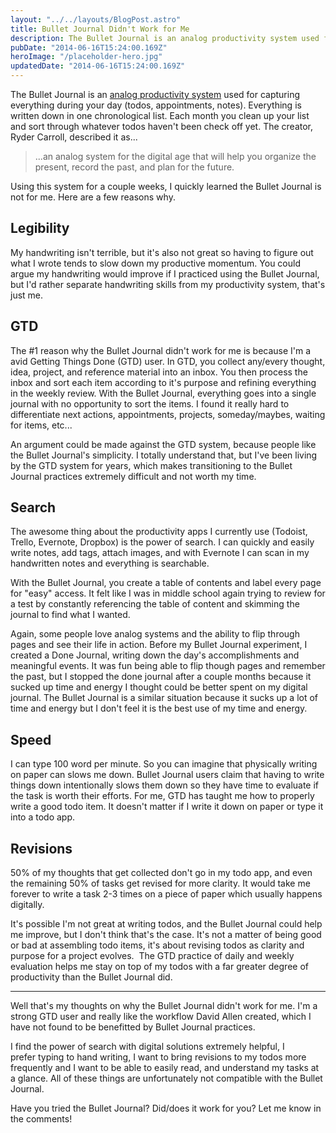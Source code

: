 ```yaml
---
layout: "../../layouts/BlogPost.astro"
title: Bullet Journal Didn't Work for Me
description: The Bullet Journal is an analog productivity system used for capturing everything during your day (todos, appointments, notes).
pubDate: "2014-06-16T15:24:00.169Z"
heroImage: "/placeholder-hero.jpg"
updatedDate: "2014-06-16T15:24:00.169Z"
---
```


The Bullet Journal is an <a href="http://bulletjournal.com" target="_blank" rel="noopener">analog productivity system</a> used for capturing everything during your day (todos, appointments, notes). Everything is written down in one chronological list. Each month you clean up your list and sort through whatever todos haven't been check off yet. The creator, Ryder Carroll, described it as...

> ...an analog system for the digital age that will help you organize the present, record the past, and plan for the future.

Using this system for a couple weeks, I quickly learned the Bullet Journal is not for me. Here are a few reasons why.

## Legibility

My handwriting isn't terrible, but it's also not great so having to figure out what I wrote tends to slow down my productive momentum. You could argue my handwriting would improve if I practiced using the Bullet Journal, but I'd rather separate handwriting skills from my productivity system, that's just me.

## GTD

The #1 reason why the Bullet Journal didn't work for me is because I'm a avid Getting Things Done (GTD) user. In GTD, you collect any/every thought, idea, project, and reference material into an inbox. You then process the inbox and sort each item according to it's purpose and refining everything in the weekly review. With the Bullet Journal, everything goes into a single journal with no opportunity to sort the items. I found it really hard to differentiate next actions, appointments, projects, someday/maybes, waiting for items, etc...

An argument could be made against the GTD system, because people like the Bullet Journal's simplicity. I totally understand that, but I've been living by the GTD system for years, which makes transitioning to the Bullet Journal practices extremely difficult and not worth my time.

## Search

The awesome thing about the productivity apps I currently use (Todoist, Trello, Evernote, Dropbox) is the power of search. I can quickly and easily write notes, add tags, attach images, and with Evernote I can scan in my handwritten notes and everything is searchable.

With the Bullet Journal, you create a table of contents and label every page for "easy" access. It felt like I was in middle school again trying to review for a test by constantly referencing the table of content and skimming the journal to find what I wanted.

Again, some people love analog systems and the ability to flip through pages and see their life in action. Before my Bullet Journal experiment, I created a Done Journal, writing down the day's accomplishments and meaningful events. It was fun being able to flip though pages and remember the past, but I stopped the done journal after a couple months because it sucked up time and energy I thought could be better spent on my digital journal. The Bullet Journal is a similar situation because it sucks up a lot of time and energy but I don't feel it is the best use of my time and energy.

## Speed

I can type 100 word per minute. So you can imagine that physically writing on paper can slows me down. Bullet Journal users claim that having to write things down intentionally slows them down so they have time to evaluate if the task is worth their efforts. For me, GTD has taught me how to properly write a good todo item. It doesn't matter if I write it down on paper or type it into a todo app.

## Revisions

50% of my thoughts that get collected don't go in my todo app, and even the remaining 50% of tasks get revised for more clarity. It would take me forever to write a task 2-3 times on a piece of paper which usually happens digitally.

It's possible I'm not great at writing todos, and the Bullet Journal could help me improve, but I don't think that's the case. It's not a matter of being good or bad at assembling todo items, it's about revising todos as clarity and purpose for a project evolves.  The GTD practice of daily and weekly evaluation helps me stay on top of my todos with a far greater degree of productivity than the Bullet Journal did.

---

Well that's my thoughts on why the Bullet Journal didn't work for me. I'm a strong GTD user and really like the workflow David Allen created, which I have not found to be benefitted by Bullet Journal practices.

I find the power of search with digital solutions extremely helpful, I prefer typing to hand writing, I want to bring revisions to my todos more frequently and I want to be able to easily read, and understand my tasks at a glance. All of these things are unfortunately not compatible with the Bullet Journal.

Have you tried the Bullet Journal? Did/does it work for you? Let me know in the comments!

